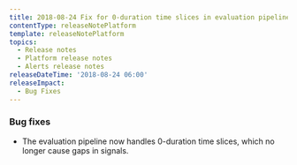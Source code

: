 ```yaml
---
title: 2018-08-24 Fix for 0-duration time slices in evaluation pipeline
contentType: releaseNotePlatform
template: releaseNotePlatform
topics:
  - Release notes
  - Platform release notes
  - Alerts release notes
releaseDateTime: '2018-08-24 06:00'
releaseImpact:
  - Bug Fixes
---
```


### Bug fixes

* The evaluation pipeline now handles 0-duration time slices, which no longer cause gaps in signals.
